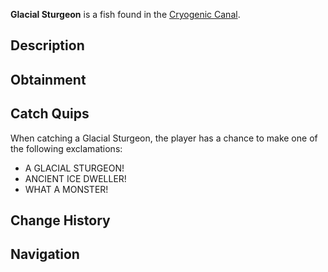 {{FishInfobox
|image          = Glacial Sturgeon.png
|rarity         = Mythical
|sea            = First Sea
|location       = [[Cryogenic Canal]]
|sublocation    = 
|sources        = Fishing Rod
|radar_location = 
|prog_speed     = -40
|xp             = 2200
|weather        = 
|time           = Night
|season         = Winter
|bait           = Truffle Worm
|base_weight    = 500
|base_value     = 7000
|weight_range   = 250
|base_chance    = 0.01
|base_resil     = 15
}}
'''Glacial Sturgeon''' is a {{Rarity|Mythical}} fish found in the [[Cryogenic Canal]].

== Description ==
{{Description|A massive, ancient fish with icy armor-like scales and a frosted dorsal fin, marking it as one of the oldest species in these waters.|Bestiary Entry}}

== Obtainment ==
{{Description|Dwells in the oldest, deepest parts of the frozen waters.|Bestiary Hint}}
{{Fish Availability|
Cryogenic Canal
|top_rods      = 
Leviathan's Fang Rod\130463.83\363735.04;
Free Spirit Rod\118458.77\361171.73;
Trident Rod\113804.84\346982.25;
No-Life Rod\92523.71\267650.07;
Ethereal Prism Rod\92169.95\216110.57;
Resourceful Rod\69106.31\178229.86;
Destiny Rod\71280.64\168237.95;
Heaven's Rod\69628.83\184435.46;
Azure Of Lagoon\80600.46\282837.35;
Avalanche Rod\61461.26\182726.42;
Depthseeker Rod\68834.17\207031.96;
Seasons Rod\54875.29\164011.1;
Seraphic Rod\90874.69\225560.03;
Rod Of The Forgotten Fang\84125.25\217212.94;
Challenger's Rod\83398.2\229943.24;
Rod Of The Depths\74959.62\193425;
Zeus Rod\74535.81\208334.52;
Verdant Shear Rod\73495.7\210425.87;
Rod Of The Exalted One\73089.18\181955.95;
Blazebringer Rod\71204.48\200189.11;
Volcanic Rod\58146.22\174207.34;
Steady Rod\20700.13\81356.51
|recommended   = Trident Rod
}}

== Catch Quips ==
When catching a Glacial Sturgeon, the player has a chance to make one of the following exclamations:
* A GLACIAL STURGEON!
* ANCIENT ICE DWELLER!
* WHAT A MONSTER!

== Change History ==
{{Change History|{{subst:Current Version}}}}

== Navigation ==
{{Fish Navbox|Cryogenic Canal}}